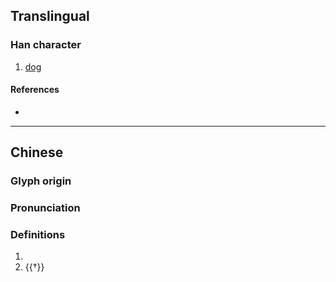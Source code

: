 {{character info}}
==Translingual==

===Han character===
{{Han char|rn=94|rad=犬|as=12|sn=15|four=42227|canj=KHHKB|ids=⿰犭喬}}

# [[dog]]

====References====
* {{Han ref|kx=0719.040|dkj=20697|dj=1130.110|hdz=21368.100|uh=7362|ud=29538|bh=E6A1|bd=59041}}

----

==Chinese==
{{zh-forms|s=𰡊}}

===Glyph origin===
{{Han etym}}

===Pronunciation===
{{zh-pron
|m=xiāo
|c=hiu1
|mc=y
|oc=y
|cat=n
}}

===Definitions===
{{zh-hanzi}}

# {{zh-only|猲獢}}
# {{†}} {{zh-alt-form|驍}}